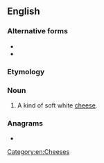 {{also|Münster}}
==English==

===Alternative forms===
* {{l|en|Muenster}}
* {{l|en|munster}}

===Etymology===
{{bor|en|de|withtext=1}}

===Noun===
{{en-noun}}
{{wikipedia|Muenster cheese}}

# A kind of soft white [[cheese]].

===Anagrams===
* {{anagrams|en|menstrue|surement}}

[[Category:en:Cheeses]]